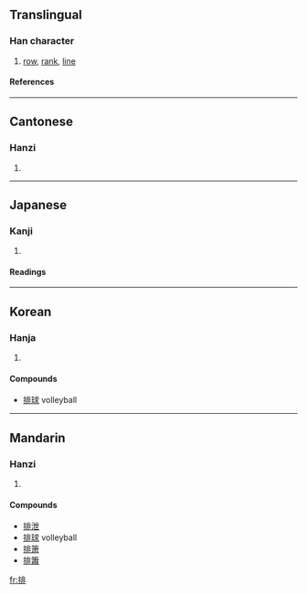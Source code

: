 ==Translingual==
===Han character===
{{Han char|rn=64|rad=手|as=08|sn=11|four=5101<sub>1</sub>|canj=手中一卜 (QLMY)}}
# [[row]], [[rank]], [[line]]
====References====
{{Han ref|kx=0437.130|dkj=12256|dj=0787.030|hdz=31895.030|uh=6392|ud=25490|bh=B1C6|bd=45510}}
----
==Cantonese==
===Hanzi===
{{yue-hanzi|jyut=|y=paai4}}
# {{defn|Cantonese}}
----
==Japanese==
===Kanji===
{{ja-kanji|grade=c|rs=手08}}
# {{defn|Japanese}} 
====Readings====
{{ja-readings|on=[[はい]] (hai)|kun=[[おしひらく]] (oshihiraku), [[つらねる]] (tsuraneru)}}
----
==Korean==
===Hanja===
{{ko-hanja|hangeul=배|eumhun=|rv=bae|mr=pae|y=pay}}
# {{defn|Korean}}

====Compounds====
*[[排球]] volleyball
----
==Mandarin==
===Hanzi===
{{cmn-hanzi|pin=[[pái]] (pai2)|wg=p'ai<sup>2</sup>}}
# {{defn|Mandarin}}

====Compounds====
*[[排泄]]
*[[排球]] volleyball
*[[排箫]]
*[[排簫]]

[[fr:排]]